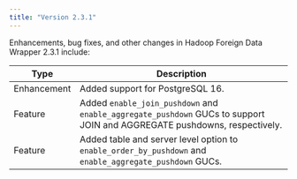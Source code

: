 ```yaml
---
title: "Version 2.3.1"
---
```


Enhancements, bug fixes, and other changes in Hadoop Foreign Data Wrapper 2.3.1 include:

| Type        | Description                                                                                                                      |
| ----------- |--------------------------------------------------------------------------------------------------------------------------------- |
| Enhancement | Added support for PostgreSQL 16.                                                                                                 |
| Feature     | Added `enable_join_pushdown` and `enable_aggregate_pushdown` GUCs to support JOIN and AGGREGATE pushdowns, respectively.          |
| Feature     | Added table and server level option to `enable_order_by_pushdown` and `enable_aggregate_pushdown` GUCs.                          |



